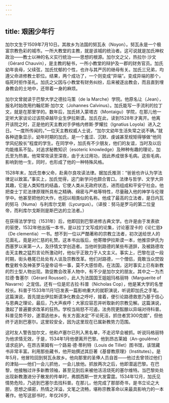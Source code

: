 ```yaml
---
---
---
```

title: 艰困少年行
---




加尔文生于1509年7月10日。其故乡为法国的努瓦永（Noyon）。努瓦永是一个极富宗教色彩的城市。一所大教堂的主教，就是该城的统治者。这可说就是加氏神权政治——教士以神的名义实行统治——思想的根源。加尔文之父，热拉尔·沙文（Gérard Chauvin），是主教的秘书，一所小教堂的辩护及一郡的财务官员。加氏幼年丧母，父续弦，加氏忧郁的个性，也许与其严厉的继母有关。加氏三兄弟，均遵父命进修教士职位。结果，两个成功了，一个则变成“异端”。变成异端的那个，临死时拒作圣礼。加氏之父因与小教堂有财务纠纷，后来被逐出教会，而且直到埋身教会的土地中，还带着一身的麻烦。

加尔文曾就读于巴黎大学之德拉马策（de la Marche）学院。他原名让（Jean），报名时始改用约翰尼斯·加尔文（Johannes Calvinus）。加氏能写一手流利的拉丁文，就是在那里学的。数年后，加氏转入蒙塔古（Montaigu）学院，在那儿他一定听大家谈论过该院卓越毕业生伊拉斯谟。加氏在此，读到1528年才离开。他离开该院之时，正是他的天主教对手伊格内修斯·罗耀拉（Ignatius Loyola）进入之日。“一度所传闻的，”一位天主教权威人士说，“加尔文幼年生活失常之说不确。”就各种迹象显示，幼年时期的加氏，是一个羞涩、沉默、虔诚甚至规矩得够做“他同学风纪股长”程度的学生。在同学中，加氏有不少朋友，他们的友谊，当时及以后均能维系不坠。对追求秘教知识（esoteric knowledge）及种种有趣的理论，加氏至为热衷。他常常攻读至深夜，由于太过用功，因此养成很多毛病。这些毛病，影响到他一生，同时，也形成了他的一种特殊风格。

1528年末，加氏忽奉父命，赴奥尔良攻读法律。据加氏推测：“爸爸也许认为学法律足以致富。”事实上，加氏觉得，这门新学问也颇合胃口。法律与哲学、文学大异其趣，它是人类知性的结晶，它使人类从无政府状态，进而组成和平安宁社会。他把查士丁尼法律原理所具有之精确、绵密与严格等特性，尽量融入他的神学与伦理学中。他甚至把他的大作，也冠以相类似的名称。他成了最高的立法者，是日内瓦的努马（Numa）与利库尔戈斯（Lycurgus）。（译按：努马是罗马的第二位皇帝，而利库尔戈斯则是斯巴达的立法者。）

在获得法学学位（1531年）后，他即回到巴黎进修古典文学。也许是由于发表欲的驱使，1532年他出版一本书，是以拉丁文写成的论集，讨论塞涅卡的《论仁慈》（De clementia）一书。想不到一位以严酷著称的宗教立法者，初次送给世人的见面礼，竟是对仁慈的礼赞。这本书出版后，他寄赠伊拉斯谟一本，他推崇伊氏为西塞罗以来第一人，及抒情文学创造者。当他听到路德的某些布道辞，及被路德攻击天主教之猛烈言论所激动时，他似乎正致力于人文主义。事实上，巴黎在这一段时期，街头巷尾已处处有人谈及宗教改革。他们对路德，一个僧侣，竟敢当众焚毁教皇敕令及神圣罗马皇帝诏书一事，莫不大感惊奇。在法国，这时事实上已有新教的烈士型人物出现。敦促教会改革人物中，有不少是加尔文的朋友。其中之一为杰拉德·鲁塞尔（Gérard Roussel），此人为法国国王姐姐玛格丽特（Marguerite of Navarre）之宠信。还有一位是尼古拉·科普（Nicholas Cop），他是某大学的名誉校长。科普于1533年11月1日发表一篇影响重大的就职演说，听说即加氏之手笔。这篇演说，首先提出伊拉斯谟净化教会之呼吁，接着，便引论路德救恩乃基于信心与恩典之理论，最后，乃大声疾呼：大家应容忍并听取新的宗教见解。这篇演说，激起了普遍要求改革的狂热。学校当局怒不可遏，法务院更酝酿以异端对待科普。科普见势不妙，遂潜逃他乡。有关方面决定“不论死活，抓住者赏300克朗”，但他终于逃到巴塞尔。这里较安全，因为这里现在已属新教势力范围。

这时友人警告加尔文，他和卢塞尔已列入黑名单，不走迟早会被抓。听说玛格丽特为他求情无效，于是，1534年1月他便离开巴黎。他到昂古莱姆（An-goulême）请求庇护。在昂古莱姆有一个路易·德·蒂利特（Louis de Tillet）图书馆，该馆藏书非常丰富。利用那些藏书，他开始撰述其巨著《基督教原理》（Institutes）。是年5月，他冒险回到努瓦永故乡。他向那里的圣俸人员自首——他过去曾领过他们的津贴——他们一会儿抓他，一会儿放他。抓放两次之后，他即潜返巴黎。在巴黎，他接触过许多新教领袖，甚至见到后来被他活活烧死的塞尔维特。当巴黎处处出现新教激进分子散发的传单时，弗朗西斯一世大发雷霆。1534年12月，加氏见情势危险，乃逃到巴塞尔去找科普。在那儿，他完成了那部奇书，是书立论之大胆，思想之缜密，热情之洋溢，文笔之流畅，堪称宗教革命以来最具影响力的一本著作。他写这部书时，年仅26岁。